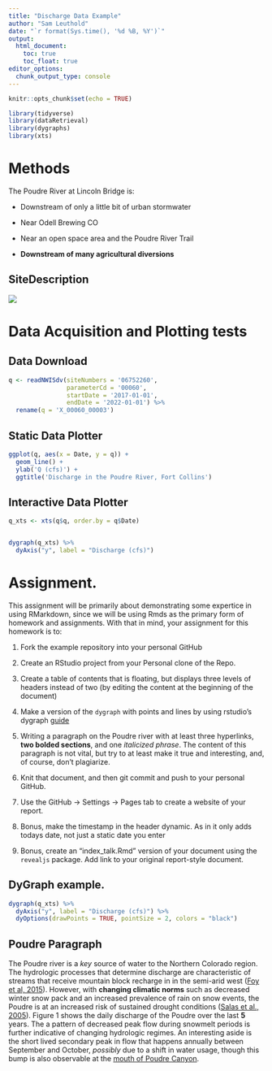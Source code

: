 ```yaml
---
title: "Discharge Data Example"
author: "Sam Leuthold"
date: "`r format(Sys.time(), '%d %B, %Y')`"
output:
  html_document:
    toc: true
    toc_float: true
editor_options: 
  chunk_output_type: console
---
```


```r
knitr::opts_chunk$set(echo = TRUE)

library(tidyverse)
library(dataRetrieval)
library(dygraphs)
library(xts)
```


# Methods

The Poudre River at Lincoln Bridge is:

  - Downstream of only a little bit of urban stormwater 

  - Near Odell Brewing CO
  
  - Near an open space area and the Poudre River Trail
  
  - **Downstream of many agricultural diversions**


## SiteDescription

![](https://waterdata.usgs.gov/nwisweb/local/state/co/text/pics/06752260big.jpg)


# Data Acquisition and Plotting tests

## Data Download


```r

q <- readNWISdv(siteNumbers = '06752260',
                parameterCd = '00060',
                startDate = '2017-01-01',
                endDate = '2022-01-01') %>%
  rename(q = 'X_00060_00003')


```



## Static Data Plotter


```r

ggplot(q, aes(x = Date, y = q)) + 
  geom_line() + 
  ylab('Q (cfs)') + 
  ggtitle('Discharge in the Poudre River, Fort Collins')

```


## Interactive Data Plotter


```r

q_xts <- xts(q$q, order.by = q$Date)


dygraph(q_xts) %>%
  dyAxis("y", label = "Discharge (cfs)")
```



# Assignment. 


This assignment will be primarily about demonstrating some expertice in using
RMarkdown, since we will be using Rmds as the primary form of homework and 
assignments. With that in mind, your assignment for this homework is to:


1) Fork the example repository into your personal GitHub

2) Create an RStudio project from your Personal clone of the Repo. 

3) Create a table of contents that is floating, but displays three levels of
headers instead of two (by editing the content at the beginning of the document)

4) Make a version of the `dygraph` with points and lines by using rstudio's
dygraph [guide](https://rstudio.github.io/dygraphs/)

5) Writing a paragraph on the Poudre river with at least three hyperlinks,
**two bolded sections**, and one *italicized phrase*. The content of this paragraph
is not vital, but try to at least make it true and interesting, and, of course,
don't plagiarize. 

6) Knit that document, and then git commit and push to your personal GitHub.

7) Use the GitHub -> Settings -> Pages tab to create a website of your report.

8) Bonus, make the timestamp in the header dynamic. As in it only adds
todays date, not just a static date you enter

9) Bonus, create an "index_talk.Rmd" version of your document using the
`revealjs` package. Add link to your original report-style document. 




## DyGraph example. 

``` r
dygraph(q_xts) %>%
  dyAxis("y", label = "Discharge (cfs)") %>% 
  dyOptions(drawPoints = TRUE, pointSize = 2, colors = "black")

```

## Poudre Paragraph

The Poudre river is a *key* source of water to the Northern Colorado region. The hydrologic processes that determine discharge are characteristic of streams that receive mountain block recharge in in the semi-arid west ([Foy et al, 2015](https://ascelibrary.org/doi/pdf/10.1061/%28ASCE%29HE.1943-5584.0001130)). However, with **changing climatic norms** such as decreased winter snow pack and an increased prevalence of rain on snow events, the Poudre is at an increased risk of sustained drought conditions ([Salas et al., 2005](https://ascelibrary.org/doi/pdf/10.1061/%28ASCE%290733-9496%282005%29131%3A5%28383%29)). Figure 1 shows the daily discharge of the Poudre over the last **5** years. The a pattern of decreased peak flow during snowmelt periods is further indicative of changing hydrologic regimes. An interesting aside is the short lived secondary peak in flow that happens annually between September and October, *possibly* due to a shift in water usage, though this bump is also observable at the [mouth of Poudre Canyon](https://dwr.state.co.us/Tools/Stations/CLABOXCO?params=DISCHRG).

